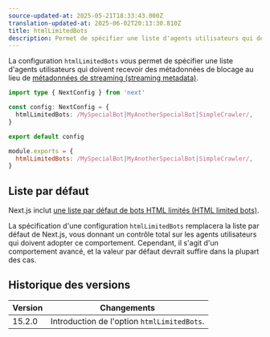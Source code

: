```yaml
---
source-updated-at: 2025-05-21T18:33:43.000Z
translation-updated-at: 2025-06-02T20:13:30.810Z
title: htmlLimitedBots
description: Permet de spécifier une liste d'agents utilisateurs qui doivent recevoir des métadonnées de blocage.
---
```


La configuration `htmlLimitedBots` vous permet de spécifier une liste d'agents utilisateurs qui doivent recevoir des métadonnées de blocage au lieu de [métadonnées de streaming (streaming metadata)](/docs/app/api-reference/functions/generate-metadata#streaming-metadata).

```ts filename="next.config.ts" switcher
import type { NextConfig } from 'next'

const config: NextConfig = {
  htmlLimitedBots: /MySpecialBot|MyAnotherSpecialBot|SimpleCrawler/,
}

export default config
```

```js filename="next.config.js" switcher
module.exports = {
  htmlLimitedBots: /MySpecialBot|MyAnotherSpecialBot|SimpleCrawler/,
}
```

## Liste par défaut

Next.js inclut [une liste par défaut de bots HTML limités (HTML limited bots)](https://github.com/vercel/next.js/blob/canary/packages/next/src/shared/lib/router/utils/html-bots.ts).

La spécification d'une configuration `htmlLimitedBots` remplacera la liste par défaut de Next.js, vous donnant un contrôle total sur les agents utilisateurs qui doivent adopter ce comportement. Cependant, il s'agit d'un comportement avancé, et la valeur par défaut devrait suffire dans la plupart des cas.

## Historique des versions

| Version | Changements                          |
| ------- | ------------------------------------ |
| 15.2.0  | Introduction de l'option `htmlLimitedBots`. |